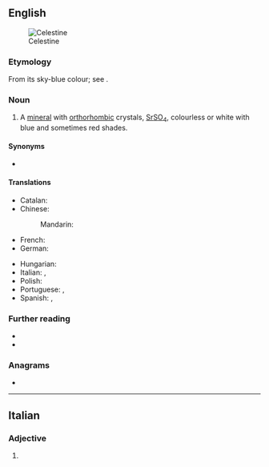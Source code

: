 {{also|Celestine|célestine}}
==English==
[[Image:Celestina mineral.jpg|thumb|Celestine]]

===Etymology===
From its sky-blue colour; see {{m|en|celestial}}.

===Noun===
{{en-noun|~}}

# {{lb|en|mineral}} A [[mineral]] with [[orthorhombic]] crystals, [[strontium|Sr]][[sulfur|S]][[oxygen|O]]<sub>4</sub>, colourless or white with blue and sometimes red shades.

====Synonyms====
* {{l|en|celestite}}

====Translations====
{{trans-top|mineral}}
* Catalan: {{t|ca|celestina|f}}
* Chinese:
*: Mandarin: {{t+|cmn|天青石|tr=tiānqīngshí|sc=Hani}}
* French: {{t+|fr|célestine|f}}
* German: {{t|de|Coelestin|m}}
{{trans-mid}}
* Hungarian: {{t|hu|cölesztin}}
* Italian: {{t|it|celestina|f}}, {{t|it|celestite|f}}
* Polish: {{t+|pl|celestyn|m}}
* Portuguese: {{t+|pt|celestina|f}}, {{t|pt|celestita|f}}
* Spanish: {{t+|es|celestina|f}}, {{t|es|celestita|f}}
{{trans-bottom}}

===Further reading===
* {{R:WebMineral}}
* {{R:mindat}}

===Anagrams===
* {{anagrams|en|telecines}}

----

==Italian==

===Adjective===
{{head|it|adjective form}}

# {{feminine plural of|celestino|lang=it}}